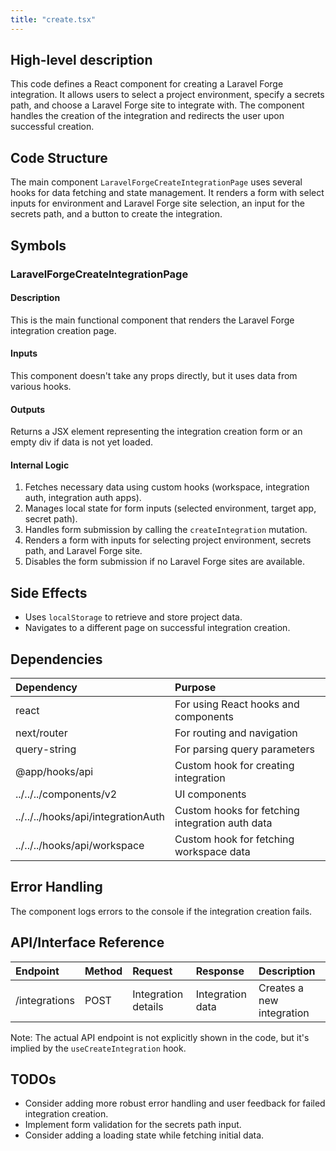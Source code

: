 ```yaml
---
title: "create.tsx"
---
```


## High-level description
This code defines a React component for creating a Laravel Forge integration. It allows users to select a project environment, specify a secrets path, and choose a Laravel Forge site to integrate with. The component handles the creation of the integration and redirects the user upon successful creation.

## Code Structure
The main component `LaravelForgeCreateIntegrationPage` uses several hooks for data fetching and state management. It renders a form with select inputs for environment and Laravel Forge site selection, an input for the secrets path, and a button to create the integration.

## Symbols

### LaravelForgeCreateIntegrationPage
#### Description
This is the main functional component that renders the Laravel Forge integration creation page.

#### Inputs
This component doesn't take any props directly, but it uses data from various hooks.

#### Outputs
Returns a JSX element representing the integration creation form or an empty div if data is not yet loaded.

#### Internal Logic
1. Fetches necessary data using custom hooks (workspace, integration auth, integration auth apps).
2. Manages local state for form inputs (selected environment, target app, secret path).
3. Handles form submission by calling the `createIntegration` mutation.
4. Renders a form with inputs for selecting project environment, secrets path, and Laravel Forge site.
5. Disables the form submission if no Laravel Forge sites are available.

## Side Effects
- Uses `localStorage` to retrieve and store project data.
- Navigates to a different page on successful integration creation.

## Dependencies
| Dependency | Purpose |
|:-----------|:--------|
| react | For using React hooks and components |
| next/router | For routing and navigation |
| query-string | For parsing query parameters |
| @app/hooks/api | Custom hook for creating integration |
| ../../../components/v2 | UI components |
| ../../../hooks/api/integrationAuth | Custom hooks for fetching integration auth data |
| ../../../hooks/api/workspace | Custom hook for fetching workspace data |

## Error Handling
The component logs errors to the console if the integration creation fails.

## API/Interface Reference
| Endpoint | Method | Request | Response | Description |
|:---------|:-------|:--------|:---------|:------------|
| /integrations | POST | Integration details | Integration data | Creates a new integration |

Note: The actual API endpoint is not explicitly shown in the code, but it's implied by the `useCreateIntegration` hook.

## TODOs
- Consider adding more robust error handling and user feedback for failed integration creation.
- Implement form validation for the secrets path input.
- Consider adding a loading state while fetching initial data.